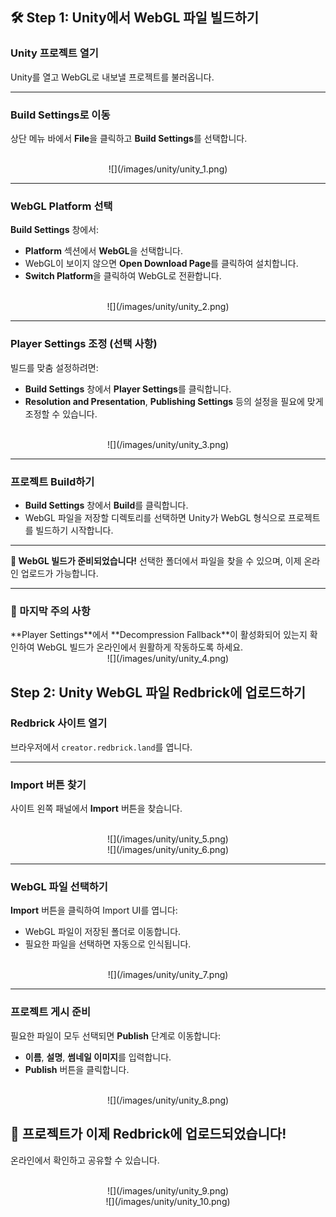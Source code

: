 
## 🛠️ Step 1: Unity에서 WebGL 파일 빌드하기

<Steps>

### Unity 프로젝트 열기

Unity를 열고 WebGL로 내보낼 프로젝트를 불러옵니다.

---

### Build Settings로 이동

상단 메뉴 바에서 **File**을 클릭하고 **Build Settings**를 선택합니다.

<br />
<center>![](/images/unity/unity_1.png)</center>

---

### WebGL Platform 선택

**Build Settings** 창에서:

- **Platform** 섹션에서 **WebGL**을 선택합니다.
- WebGL이 보이지 않으면 **Open Download Page**를 클릭하여 설치합니다.
- **Switch Platform**을 클릭하여 WebGL로 전환합니다.

<br />
<center>![](/images/unity/unity_2.png)</center>

---

### Player Settings 조정 (선택 사항)

빌드를 맞춤 설정하려면:

- **Build Settings** 창에서 **Player Settings**를 클릭합니다.
- **Resolution and Presentation**, **Publishing Settings** 등의 설정을 필요에 맞게 조정할 수 있습니다.

<br />
<center>![](/images/unity/unity_3.png)</center>

---

### 프로젝트 Build하기

- **Build Settings** 창에서 **Build**를 클릭합니다.
- WebGL 파일을 저장할 디렉토리를 선택하면 Unity가 WebGL 형식으로 프로젝트를 빌드하기 시작합니다.

---

**📂 WebGL 빌드가 준비되었습니다!** 선택한 폴더에서 파일을 찾을 수 있으며, 이제 온라인 업로드가 가능합니다.

---

### 🔑 마지막 주의 사항

<Callout type="warning">
  **Player Settings**에서 **Decompression Fallback**이 활성화되어 있는지 확인하여 WebGL 빌드가 온라인에서 원활하게 작동하도록 하세요.

<br />
<center>![](/images/unity/unity_4.png)</center>

</Callout>

</Steps>

## Step 2: Unity WebGL 파일 Redbrick에 업로드하기

<Steps>

### Redbrick 사이트 열기

브라우저에서 `creator.redbrick.land`를 엽니다.

---

### Import 버튼 찾기

사이트 왼쪽 패널에서 **Import** 버튼을 찾습니다.

<br />
<center>![](/images/unity/unity_5.png)</center>
<center>![](/images/unity/unity_6.png)</center>

---

### WebGL 파일 선택하기

**Import** 버튼을 클릭하여 Import UI를 엽니다:

- WebGL 파일이 저장된 폴더로 이동합니다.
- 필요한 파일을 선택하면 자동으로 인식됩니다.

<br />
<center>![](/images/unity/unity_7.png)</center>

---

### 프로젝트 게시 준비

필요한 파일이 모두 선택되면 **Publish** 단계로 이동합니다:

- **이름**, **설명**, **썸네일 이미지**를 입력합니다.
- **Publish** 버튼을 클릭합니다.

<br />
<center>![](/images/unity/unity_8.png)</center>

</Steps>

## **🎉 프로젝트가 이제 Redbrick에 업로드되었습니다!**

온라인에서 확인하고 공유할 수 있습니다.

<br />
<center>![](/images/unity/unity_9.png)</center>
<center>![](/images/unity/unity_10.png)</center>
